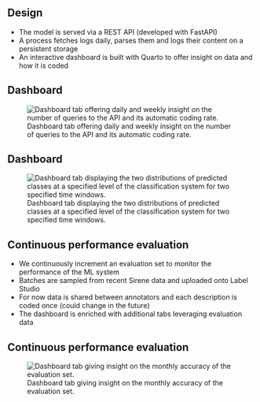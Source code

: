 ## Design

- The model is served via a REST API (developed with FastAPI)
- A process fetches logs daily, parses them and logs their content on a persistent storage 
- An interactive dashboard is built with Quarto to offer insight on data and how it is coded

## Dashboard

![Dashboard tab offering daily and weekly insight on the number of queries to the API and its automatic coding rate.](img/tab1.png)

## Dashboard

![Dashboard tab displaying the two distributions of predicted classes at a specified level of the classification system for two specified time windows.](img/tab6.png)

## Continuous performance evaluation

- We continuously increment an evaluation set to monitor the performance of the ML system 
- Batches are sampled from recent Sirene data and uploaded onto Label Studio
- For now data is shared between annotators and each description is coded once (could change in the future)
- The dashboard is enriched with additional tabs leveraging evaluation data

## Continuous performance evaluation

![Dashboard tab giving insight on the monthly accuracy of the evaluation set.](img/tab3.png)
